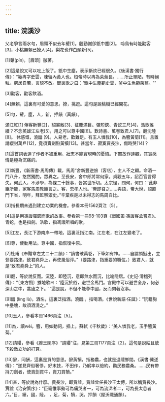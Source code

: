 ```yaml
---
---
---
```

title: 浣溪沙
---



父老爭言雨水勻，眉頭不似去年顰[1]。殷勤謝卻甑中塵[2]。 啼鳥有時能勸客[3]，小桃無賴已撩人[4]。梨花也作白頭新[5]。

[1]顰(pín)，［眉頭］皺著。

[2]這是說又可以吃上飯了。甑中生塵，表示斷炊已經很久。《後漢書·獨行傳》：“範冉字史雲，陳留內黃人也。桓帝時以冉為萊蕪長。……所止單陋，有時絕粒。窮居自若，言貌不改。閭裏歌之曰：'甑中生塵範史雲，釜中生魚範萊蕪。'”

[3]勸客，勸客飲酒。

[4]無賴，這裏有可愛的意思。撩，挑逗。這句是說桃樹已經開花。

[5]勻，顰，塵，人，新，押韻（真韻）。

滿江紅[1] 倦客新豐[2]，貂裘敝[3]、征塵滿目。彈短鋏、青蛇三尺[4]，浩歌誰續？不念英雄江左老[5]，用之可以尊中國[6]。歎詩書、萬卷致君人[7]，翻沈陸[8]。 休感慨，澆醽 [9]。人易老，歡難足。有玉人憐我[10]，為簪黃菊[11]。且置請纓封萬戶[12]，竟須賣劍酧黃犢[13]。甚當年、寂寞賈長沙，傷時哭[14]？

[1]這首詞表達了作者不被重用、壯志不能實現時的憂憤。下闋故作達觀，其實感情是極為沉痛的。

[2]新豐，《新唐書·馬周傳》載，馬周“舍新豐逆旅（客店），主人不之顧。命酒一鬥八升，悠然獨酌，眾異之。至長安，舍中郎將常何家。貞觀五年，詔百官言得失。何武人，不涉學，為條二十餘事，皆當世所切。太宗怪，問何，何曰：'此非臣所能，家客馬周教臣言之。客，忠孝人也。'帝即召之……與語，帝大悅，詔直門下省，明年，拜監察禦史。”辛棄疾是以未得志的馬周自比。

[3]指長期未遇到建立功業的機會。參看本冊1562頁注〔5〕。

[4]這是用馮諼彈鋏而歌的故事。參看第一冊98-103頁《戰國策·馮諼客孟嘗君》。青蛇，也是指劍。浩歌，指馮諼所唱的歌。

[5]江左，長江下游南岸一帶地，這裏泛指江南。江左老，在江左變老了。

[6]尊，使動用法。尊中國，指恢復中原。

[7]杜甫《奉贈韋左丈二十二韻》：“讀書破萬卷，下筆如有神。……自謂頗挺出，立登要路津。致君堯舜上，再使風俗淳。”（要路津，指重要的職位。）致君人，就是“致君堯舜上”的人。

[8]翻，等於說反而。沉陸，即陸沉，意即無水而沉，比喻隱居。《史記·滑稽列傳》：“〔東方朔〕據地歌曰：'陸沉於俗，避世金馬門。宮殿中可以避世全身，何必深山之中，蒿廬之下。'”這是說，不但不能尊中國，反而閑著沒事。

[9]醽 (líng lù)，酒名，這裏泛指酒。澆醽 ，指喝酒。《世說新語·任誕》：“阮籍胸中壘塊，故須酒澆之。”

[10]玉人，參看本冊1466頁注〔5〕。

[11]為，讀wèi。簪，用如動詞，插上。蘇軾《千秋歲》：“美人憐我老，玉手簪黃菊。”

[12]請纓，參看《滕王閣序》“請纓”注，見第三冊1177頁注〔2〕。這句是說姑且放下殺敵立功的打算。

[13]酧，同酬，這裏是買的意思。酧黃犢，指務農，也就是退隱鄉間。《漢書·龔遂傳》：“遂見齊俗奢侈，好末技，不田作，乃躬率以儉約，勸民務農桑。……民有帶持刀劍者，使賣劍買牛，賣刀買犢。”

[14]甚，等於說為什麼。賈長沙，即賈誼。賈誼曾任長沙王太傅，所以稱賈長沙。賈誼《治安策序》：“臣竊惟事勢可為痛哭者一，可為流涕者二，可為長太息者六。”目，續，國，陸， ，足，菊，犢，哭，押韻（屋沃職通韻）。